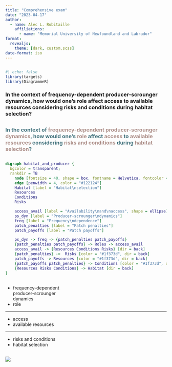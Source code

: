```yaml
---
title: "Comprehensive exam"
date: "2023-04-17"
author:
  - name: Alec L. Robitaille
    affiliations:
      - name: "Memorial University of Newfoundland and Labrador"
format:
  revealjs: 
    theme: [dark, custom.scss]
date-format: iso
---
```




## {.center}

```r
#| echo: false
library(targets)
library(DiagrammeR)
```

### In the context of frequency-dependent producer-scrounger dynamics, how would one's role affect access to available resources considering risks and conditions during habitat selection?

## {.center}

### <span style="color: #42727c">In the context of </span><span style="color: #AD8F89">frequency-dependent producer-scrounger dynamics</span><span style="color: #42727c">, how would one's </span><span style="color: #AD8F89">role</span><span style="color: #42727c"> affect </span><span style="color: #AD8F89">access</span><span style="color: #42727c"> to </span><span style="color: #AD8F89">available resources</span><span style="color: #42727c"> considering </span><span style="color: #AD8F89">risks and conditions</span><span style="color: #42727c"> during </span><span style="color: #AD8F89">habitat selection</span><span style="color: #42727c">?</span>

## {.center}

```dot
digraph habitat_and_producer {
  bgcolor = transparent;
  rankdir = TB
	node [fontsize = 40, shape = box, fontname = Helvetica, fontcolor = "#e1e1e1", style = filled, color = "#3f6f7a"]
	edge [penwidth = 4, color = "#122124"] 
	Habitat [label = "Habitat\nselection"]
	Resources
	Conditions
	Risks

	access_avail [label = "Availability\nand\naccess", shape = ellipse]
	ps_dyn [label = "Producer-scrounger\ndynamics"]
	freq [label = "Frequency\ndependence"]
	patch_penalties [label = "Patch penalties"]
	patch_payoffs [label = "Patch payoffs"]

	ps_dyn -> freq -> {patch_penalties patch_payoffs}
	{patch_penalties patch_payoffs} -> Roles -> access_avail
	access_avail -> {Resources Conditions Risks} [dir = back]
	{patch_penalties} ->  Risks [color = "#1f373d", dir = back]
	patch_payoffs -> Resources [color = "#1f373d", dir = back]
	{patch_payoffs patch_penalties} -> Conditions [color = "#1f373d", dir = back]
	{Resources Risks Conditions} -> Habitat [dir = back]
}
```

##

- frequency-dependent <br> producer-scrounger <br> dynamics
- role

<hr>

- access
- available resources

<hr>

- risks and conditions
- habitat selection

## {.auto-stretch}


![](../../figures/habitat-and-producer.png)

  